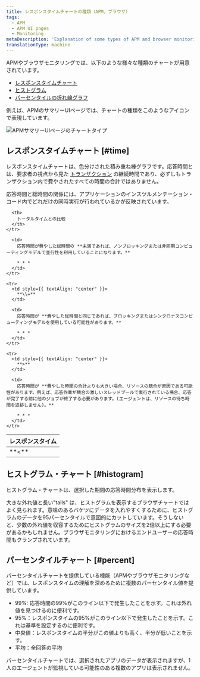 ```yaml
---
title: レスポンスタイムチャートの種類（APM、ブラウザ）
tags:
  - APM
  - APM UI pages
  - Monitoring
metaDescription: 'Explanation of some types of APM and browser monitoring charts: duration time-based, histogram, and percentile.'
translationType: machine
---
```



APMやブラウザモニタリングでは、以下のような様々な種類のチャートが用意されています。

* [レスポンスタイムチャート](#time)
* [ヒストグラム](#histogram)
* [パーセンタイルの折れ線グラフ](#percent)

例えば、APMのサマリーUIページでは、チャートの種類をこのようなアイコンで表現しています。

<img
  src={newRelicApmChartTypes}
  title="new-relic-ui-apm-chart-types.png"
  alt="APMサマリーUIページのチャートタイプ"
/>

## レスポンスタイムチャート [#time]

レスポンスタイムチャートは、色分けされた積み重ね棒グラフです。応答時間とは、要求者の視点から見た [トランザクション](/docs/apm/transactions/intro-transactions/transactions-new-relic-apm) の継続時間であり、必ずしもトランザクション内で費やされたすべての時間の合計ではありません。

応答時間と総時間の関係には、アプリケーションのインスツルメンテーション・コード内でどれだけの同時実行が行われているかが反映されています。

<table>
  <thead>
    <tr>
      <th style={{ width: "100px" }}>
        レスポンスタイム
      </th>

      <th>
        トータルタイムとの比較
      </th>
    </tr>
  </thead>

  <tbody>
    <tr>
      <td style={{ textAlign: "center" }}>
        **&lt;**
      </td>

      <td>
        応答時間が費やした総時間の **未満であれば、ノンブロッキングまたは非同期コンピューティングモデルで並行性を利用していることになります。**

        * * *
      </td>
    </tr>

    <tr>
      <td style={{ textAlign: "center" }}>
        **\\=**
      </td>

      <td>
        応答時間が **費やした総時間と同じであれば、ブロッキングまたはシンクロナスコンピューティングモデルを使用している可能性があります。**

        * * *
      </td>
    </tr>

    <tr>
      <td style={{ textAlign: "center" }}>
        **>**
      </td>

      <td>
        応答時間が **費やした時間の合計よりも大きい場合、リソースの競合が原因である可能性があります。例えば、応答作業が競合の激しいスレッドプールで実行されている場合、応答が完了する前に他のジョブが終了する必要があります。(エージェントは、リソースの待ち時間を追跡しません)。**

        * * *
      </td>
    </tr>
  </tbody>
</table>

## ヒストグラム・チャート [#histogram]

ヒストグラム・チャートは、選択した期間の応答時間分布を表示します。

大きな外れ値と長い"tails" は、ヒストグラムを表示するブラウザチャートではよく見られます。意味のあるバケツにデータを入れやすくするために、ヒストグラムのデータを95パーセンタイルで意図的にカットしています。そうしないと、少数の外れ値を収容するためにヒストグラムのサイズを2倍以上にする必要があるかもしれません。ブラウザモニタリングにおけるエンドユーザーの応答時間もクランプされています。

## パーセンタイルチャート [#percent]

パーセンタイルチャートを提供している機能（APMやブラウザモニタリングなど）では、レスポンスタイムの理解を深めるために複数のパーセンタイル値を提供しています。

* 99%: 応答時間の99%がこのライン以下で発生したことを示す。これは外れ値を見つけるのに便利です。
* 95%：レスポンスタイムの95%がこのライン以下で発生したことを示す。これは基準を設定するのに便利です。
* 中央値：レスポンスタイムの半分がこの値よりも高く、半分が低いことを示す。
* 平均：全回答の平均

パーセンタイルチャートでは、選択されたアプリのデータが表示されますが、1人のエージェントが監視している可能性のある複数のアプリは表示されません。
